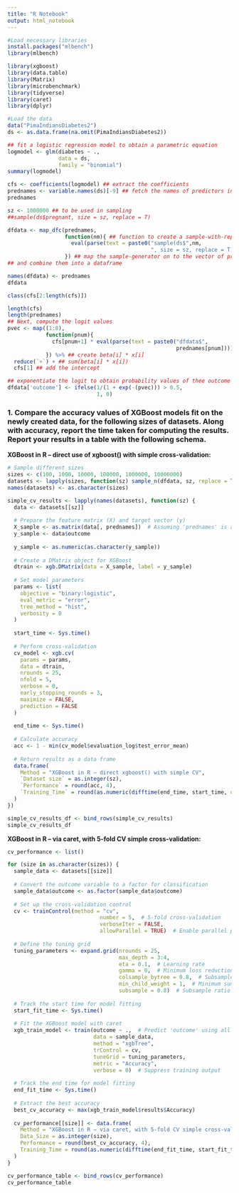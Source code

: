 ---
title: "R Notebook"
output: html_notebook
---
```{r}
#Load necessary libraries
install.packages("mlbench")  
library(mlbench)
```

```{r}
library(xgboost)
library(data.table)
library(Matrix)
library(microbenchmark)
library(tidyverse)
library(caret)
library(dplyr)
```

```{r}
#Load the data
data("PimaIndiansDiabetes2")
ds <- as.data.frame(na.omit(PimaIndiansDiabetes2))
```


```{r}
## fit a logistic regression model to obtain a parametric equation
logmodel <- glm(diabetes ~ .,
                data = ds,
                family = "binomial")
summary(logmodel)

cfs <- coefficients(logmodel) ## extract the coefficients
prednames <- variable.names(ds)[-9] ## fetch the names of predictors in a vector
prednames

sz <- 1000000 ## to be used in sampling
##sample(ds$pregnant, size = sz, replace = T)

dfdata <- map_dfc(prednames,
                  function(nm){ ## function to create a sample-with-replacement for each pred.
                    eval(parse(text = paste0("sample(ds$",nm,
                                             ", size = sz, replace = T)")))
                  }) ## map the sample-generator on to the vector of predictors
## and combine them into a dataframe

names(dfdata) <- prednames
dfdata

class(cfs[2:length(cfs)])

length(cfs)
length(prednames)
## Next, compute the logit values
pvec <- map((1:8),
            function(pnum){
              cfs[pnum+1] * eval(parse(text = paste0("dfdata$",
                                                     prednames[pnum])))
            }) %>% ## create beta[i] * x[i]
  reduce(`+`) + ## sum(beta[i] * x[i])
  cfs[1] ## add the intercept

## exponentiate the logit to obtain probability values of thee outcome variable
dfdata['outcome'] <- ifelse(1/(1 + exp(-(pvec))) > 0.5,
                            1, 0)
```


### 1. Compare the accuracy values of XGBoost models fit on the newly created data, for the following sizes of datasets. Along with accuracy, report the time taken for computing the results. Report your results in a table with the following schema.

**XGBoost in R – direct use of xgboost() with simple cross-validation:**

```{r}
# Sample different sizes
sizes <- c(100, 1000, 10000, 100000, 1000000, 10000000)
datasets <- lapply(sizes, function(sz) sample_n(dfdata, sz, replace = TRUE))
names(datasets) <- as.character(sizes)

simple_cv_results <- lapply(names(datasets), function(sz) {
  data <- datasets[[sz]]
  
  # Prepare the feature matrix (X) and target vector (y)
  X_sample <- as.matrix(data[, prednames])  # Assuming 'prednames' is a list of predictors
  y_sample <- data$outcome
  
  y_sample <- as.numeric(as.character(y_sample))
  
  # Create a DMatrix object for XGBoost
  dtrain <- xgb.DMatrix(data = X_sample, label = y_sample)
  
  # Set model parameters
  params <- list(
    objective = "binary:logistic",
    eval_metric = "error",
    tree_method = "hist",  
    verbosity = 0
  )
  
  start_time <- Sys.time()
  
  # Perform cross-validation
  cv_model <- xgb.cv(
    params = params,
    data = dtrain,
    nrounds = 25,
    nfold = 5,
    verbose = 0,
    early_stopping_rounds = 3,  
    maximize = FALSE,
    prediction = FALSE
  )
  
  end_time <- Sys.time()
  
  # Calculate accuracy
  acc <- 1 - min(cv_model$evaluation_log$test_error_mean)
  
  # Return results as a data frame
  data.frame(
    Method = "XGBoost in R – direct xgboost() with simple CV",
    `Dataset size` = as.integer(sz),
    `Performance` = round(acc, 4),
    `Training_Time` = round(as.numeric(difftime(end_time, start_time, units = "secs")), 2)
  )
})

simple_cv_results_df <- bind_rows(simple_cv_results)
simple_cv_results_df
```

**XGBoost in R – via caret, with 5-fold CV simple cross-validation:**

```{r}
cv_performance <- list()

for (size in as.character(sizes)) {
  sample_data <- datasets[[size]]
  
  # Convert the outcome variable to a factor for classification
  sample_data$outcome <- as.factor(sample_data$outcome)
  
  # Set up the cross-validation control
  cv <- trainControl(method = "cv", 
                             number = 5,  # 5-fold cross-validation
                             verboseIter = FALSE,
                             allowParallel = TRUE)  # Enable parallel processing for faster training
  
  # Define the tuning grid
  tuning_parameters <- expand.grid(nrounds = 25,
                                   max_depth = 3:4,
                                   eta = 0.1,  # Learning rate
                                   gamma = 0,  # Minimum loss reduction
                                   colsample_bytree = 0.8,  # Subsample ratio of columns
                                   min_child_weight = 1,  # Minimum sum of instance weight (hessian) needed in a child
                                   subsample = 0.8)  # Subsample ratio of training instances
  
  # Track the start time for model fitting
  start_fit_time <- Sys.time()
  
  # Fit the XGBoost model with caret
  xgb_train_model <- train(outcome ~ .,  # Predict 'outcome' using all other variables
                           data = sample_data,
                           method = "xgbTree",
                           trControl = cv,
                           tuneGrid = tuning_parameters,
                           metric = "Accuracy",
                           verbose = 0)  # Suppress training output
  
  # Track the end time for model fitting
  end_fit_time <- Sys.time()
  
  # Extract the best accuracy
  best_cv_accuracy <- max(xgb_train_model$results$Accuracy)
  
  cv_performance[[size]] <- data.frame(
    Method = "XGBoost in R – via caret, with 5-fold CV simple cross-validation",
    Data_Size = as.integer(size),
    Performance = round(best_cv_accuracy, 4),
    Training_Time = round(as.numeric(difftime(end_fit_time, start_fit_time, units = "secs")), 2)
  )
}

cv_performance_table <- bind_rows(cv_performance)
cv_performance_table
```

